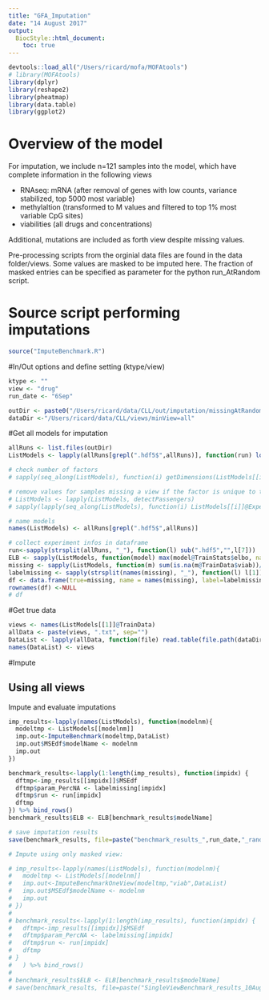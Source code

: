 ```yaml
---
title: "GFA_Imputation"
date: "14 August 2017"
output:
  BiocStyle::html_document:
    toc: true
---
```


```r
devtools::load_all("/Users/ricard/mofa/MOFAtools")
# library(MOFAtools)
library(dplyr)
library(reshape2)
library(pheatmap)
library(data.table)
library(ggplot2)
```

# Overview of the model

For imputation, we include n=121 samples into the model, which have complete information in the following views

- RNAseq: mRNA (after removal of genes with low counts, variance stabilized, top 5000 most variable)
- methylaltion (transformed to M values and filtered to top 1% most variable CpG sites)
- viabilities (all drugs and concentrations)

Additional, mutations are included as forth view despite missing values.

Pre-processing scripts from the orginial data files are found in the data folder/views.
Some values are masked to be imputed here. The fraction of masked entries can be specified as parameter for the python run_AtRandom script.

# Source script performing imputations
```r
source("ImputeBenchmark.R")
```


#In/Out options and define setting (ktype/view)
```r
ktype <- ""
view <- "drug"
run_date <- "6Sep"
```

<!-- ```{r} -->
<!-- if(view=="expr"){ -->
<!-- outDir <- paste0("/Users/bvelten/Documents/MOFA/CLL_MOFA_data/out/imputation/missingAtRandom/", run_date) -->
<!-- } else if(view=="viab") { -->
<!--   outDir <- paste0("/Users/bvelten/Documents/MOFA/CLL_MOFA_data/out/imputation/missingAtRandom/",run_date) -->
<!-- } else stop("No masked models for given view") -->

<!-- dataDir <-"/Users/bvelten/Documents/MOFA/CLL_MOFA_data/views/minView=all/" -->
<!-- ``` -->

```r
outDir <- paste0("/Users/ricard/data/CLL/out/imputation/missingAtRandom/",run_date)
dataDir <-"/Users/ricard/data/CLL/views/minView=all"
```

#Get all models for imputation
```r
allRuns <- list.files(outDir)
ListModels <- lapply(allRuns[grepl(".hdf5$",allRuns)], function(run) loadModel(file.path(outDir, run), sortFactors = F))

# check number of factors
# sapply(seq_along(ListModels), function(i) getDimensions(ListModels[[i]])$K)

# remove values for samples missing a view if the factor is unique to this view (now taken care of in loadModel)
# ListModels <- lapply(ListModels, detectPassengers)
# sapply(lapply(seq_along(ListModels), function(i) ListModels[[i]]@Expectations$Z$E), function(z) any(is.na(z)))

# name models
names(ListModels) <- allRuns[grepl(".hdf5$",allRuns)]

# collect experiment infos in dataframe
run<-sapply(strsplit(allRuns, "_"), function(l) sub(".hdf5","",l[7]))
ELB <- sapply(ListModels, function(model) max(model@TrainStats$elbo, na.rm = T))
missing <- sapply(ListModels, function(m) sum(is.na(m@TrainData$viab))/prod(dim(m@TrainData$viab)))
labelmissing <- sapply(strsplit(names(missing), "_"), function(l) l[1])
df <- data.frame(true=missing, name = names(missing), label=labelmissing)
rownames(df) <-NULL
# df
```

#Get true data
```r
views <- names(ListModels[[1]]@TrainData)
allData <- paste(views, ".txt", sep="")
DataList <- lapply(allData, function(file) read.table(file.path(dataDir, file)))
names(DataList) <- views
```


#Impute

## Using all views
Impute and evaluate imputations
```r
imp_results<-lapply(names(ListModels), function(modelnm){
  modeltmp <- ListModels[[modelnm]]
  imp.out<-ImputeBenchmark(modeltmp,DataList)
  imp.out$MSEdf$modelName <- modelnm
  imp.out
}) 

benchmark_results<-lapply(1:length(imp_results), function(impidx) {
  dftmp<-imp_results[[impidx]]$MSEdf
  dftmp$param_PercNA <- labelmissing[impidx]
  dftmp$run <- run[impidx]
  dftmp
}) %>% bind_rows()
benchmark_results$ELB <- ELB[benchmark_results$modelName]

# save imputation results
save(benchmark_results, file=paste("benchmark_results_",run_date,"_random_",view,"_rmPassengers_",ktype,".RData", sep=""))
```

```r
# Impute using only masked view:

# imp_results<-lapply(names(ListModels), function(modelnm){
#   modeltmp <- ListModels[[modelnm]]
#   imp.out<-ImputeBenchmarkOneView(modeltmp,"viab",DataList)
#   imp.out$MSEdf$modelName <- modelnm
#   imp.out
# }) 
# 
# benchmark_results<-lapply(1:length(imp_results), function(impidx) {
#   dftmp<-imp_results[[impidx]]$MSEdf
#   dftmp$param_PercNA <- labelmissing[impidx]
#   dftmp$run <- run[impidx]
#   dftmp
# }
#   ) %>% bind_rows()
# 
# benchmark_results$ELB <- ELB[benchmark_results$modelName]
# save(benchmark_results, file=paste("SingleViewBenchmark_results_10Aug_random_viab_rmPassengers_",ktype,".RData", sep=""))
```

